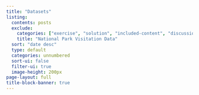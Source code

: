 ```yaml
---
title: "Datasets"
listing:
  contents: posts
  exclude:
    categories: ["exercise", "solution", "included-content", "discussion", "activities"]
    title: "National Park Visitation Data"
  sort: "date desc"
  type: default
  categories: unnumbered
  sort-ui: false
  filter-ui: true
  image-height: 200px
page-layout: full
title-block-banner: true
---
```



